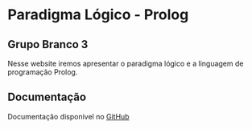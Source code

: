 # Paradigma Lógico - Prolog

<!-- ![](./assets/qrcode.png) -->

## Grupo Branco 3
Nesse website iremos apresentar o paradigma lógico e a linguagem de programação Prolog.



## Documentação

Documentação disponivel no [GitHub](https://github.com/devmarcosvinicius/paradigma-logico-prolog)
